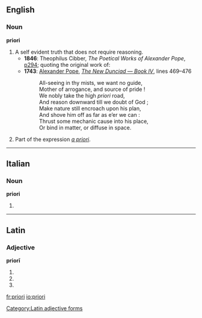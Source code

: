 ==English==
{{rfv|In English, maybe "[[a priori]]"}}
===Noun===
'''priori''' {{m}}

# A self evident truth that does not require reasoning.
#* '''1846''': Theophilus Cibber, ''The Poetical Works of Alexander Pope'', [http://www.google.co.uk/books?id=3DY1AAAAMAAJ&pg=PA294&dq=priori+high+-%22a+priori%22+-%22%C3%A0+priori%22+-%22d+priori%22+-%22n+priori%22 p294]; quoting the original work of:
#* '''1743''': [[w:Alexander Pope|Alexander Pope]], ''[[w:The Dunciad|The New Dunciad — Book Ⅳ]]'', lines 469–476
#*: All-seeing in thy mists, we want no guide,
#*: Mother of arrogance, and source of pride !
#*: We nobly take the high ''priori'' road,
#*: And reason downward till we doubt of God ;
#*: Make nature still encroach upon his plan,
#*: And shove him off as far as e’er we can :
#*: Thrust some mechanic cause into his place,
#*: Or bind in matter, or diffuse in space.
# Part of the expression ''[[a priori]]''.

----

==Italian==

===Noun===
'''priori''' {{m}}

# {{plural of|[[priore]]|lang=Italian}}

----

==Latin==

===Adjective===
'''priorī'''

# {{inflection of|prior#Latin|prior|dat|m|s}}
# {{inflection of|prior#Latin|prior|dat|f|s}}
# {{inflection of|prior#Latin|prior|dat|n|s}}

[[Category:Latin adjective forms]]

[[fr:priori]]
[[io:priori]]